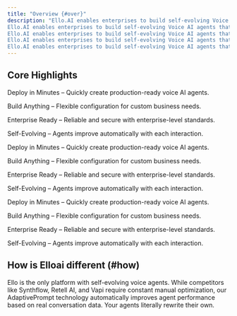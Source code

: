```yaml
---
title: "Overview {#over}"
description: "Ello.AI enables enterprises to build self-evolving Voice AI agents that are deployable in minutes, customizable, enterprise-ready, and continuously improving. Designed for scalability and integration across workflows.
Ello.AI enables enterprises to build self-evolving Voice AI agents that are deployable in minutes, customizable, enterprise-ready, and continuously improving. Designed for scalability and integration across workflows.
Ello.AI enables enterprises to build self-evolving Voice AI agents that are deployable in minutes, customizable, enterprise-ready, and continuously improving. Designed for scalability and integration across workflows.
Ello.AI enables enterprises to build self-evolving Voice AI agents that are deployable in minutes, customizable, enterprise-ready, and continuously improving. Designed for scalability and integration across workflows.
Ello.AI enables enterprises to build self-evolving Voice AI agents that are deployable in minutes, customizable, enterprise-ready, and continuously improving. Designed for scalability and integration across workflows."
---
```


## Core Highlights

Deploy in Minutes – Quickly create production-ready voice AI agents.

Build Anything – Flexible configuration for custom business needs.

Enterprise Ready – Reliable and secure with enterprise-level standards.

Self-Evolving – Agents improve automatically with each interaction.

Deploy in Minutes – Quickly create production-ready voice AI agents.

Build Anything – Flexible configuration for custom business needs.

Enterprise Ready – Reliable and secure with enterprise-level standards.

Self-Evolving – Agents improve automatically with each interaction.

Deploy in Minutes – Quickly create production-ready voice AI agents.

Build Anything – Flexible configuration for custom business needs.

Enterprise Ready – Reliable and secure with enterprise-level standards.

Self-Evolving – Agents improve automatically with each interaction.

## How is Elloai different (#how)

Ello is the only platform with self-evolving voice agents. While competitors like Synthflow, Retell AI, and Vapi require constant manual optimization, our AdaptivePrompt technology automatically improves agent performance based on real conversation data. Your agents literally rewrite their own.